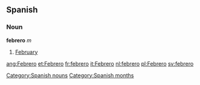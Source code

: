 == Spanish == 
=== Noun === 
'''febrero''' ''m'' 
# [[February]] 
[[Category:Spanish nouns]]
[[Category:Spanish months]]

[[ang:Febrero]]
[[et:Febrero]]
[[fr:febrero]]
[[it:Febrero]]
[[nl:febrero]]
[[pl:Febrero]]
[[sv:febrero]]